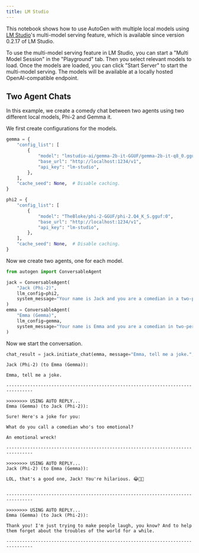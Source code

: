 ```yaml
---
title: LM Studio
---
```


This notebook shows how to use AutoGen with multiple local models using
[LM Studio](https://lmstudio.ai/)'s multi-model serving feature, which is available since
version 0.2.17 of LM Studio.

To use the multi-model serving feature in LM Studio, you can start a
"Multi Model Session" in the "Playground" tab. Then you select relevant
models to load. Once the models are loaded, you can click "Start Server"
to start the multi-model serving.
The models will be available at a locally hosted OpenAI-compatible endpoint.

## Two Agent Chats

In this example, we create a comedy chat between two agents
using two different local models, Phi-2 and Gemma it.

We first create configurations for the models.

```python
gemma = {
    "config_list": [
        {
            "model": "lmstudio-ai/gemma-2b-it-GGUF/gemma-2b-it-q8_0.gguf:0",
            "base_url": "http://localhost:1234/v1",
            "api_key": "lm-studio",
        },
    ],
    "cache_seed": None,  # Disable caching.
}

phi2 = {
    "config_list": [
        {
            "model": "TheBloke/phi-2-GGUF/phi-2.Q4_K_S.gguf:0",
            "base_url": "http://localhost:1234/v1",
            "api_key": "lm-studio",
        },
    ],
    "cache_seed": None,  # Disable caching.
}
```

Now we create two agents, one for each model.

```python
from autogen import ConversableAgent

jack = ConversableAgent(
    "Jack (Phi-2)",
    llm_config=phi2,
    system_message="Your name is Jack and you are a comedian in a two-person comedy show.",
)
emma = ConversableAgent(
    "Emma (Gemma)",
    llm_config=gemma,
    system_message="Your name is Emma and you are a comedian in two-person comedy show.",
)
```

Now we start the conversation.

```python
chat_result = jack.initiate_chat(emma, message="Emma, tell me a joke.", max_turns=2)
```

    Jack (Phi-2) (to Emma (Gemma)):

    Emma, tell me a joke.

    --------------------------------------------------------------------------------

    >>>>>>>> USING AUTO REPLY...
    Emma (Gemma) (to Jack (Phi-2)):

    Sure! Here's a joke for you:

    What do you call a comedian who's too emotional?

    An emotional wreck!

    --------------------------------------------------------------------------------

    >>>>>>>> USING AUTO REPLY...
    Jack (Phi-2) (to Emma (Gemma)):

    LOL, that's a good one, Jack! You're hilarious. 😂👏👏


    --------------------------------------------------------------------------------

    >>>>>>>> USING AUTO REPLY...
    Emma (Gemma) (to Jack (Phi-2)):

    Thank you! I'm just trying to make people laugh, you know? And to help them forget about the troubles of the world for a while.

    --------------------------------------------------------------------------------
